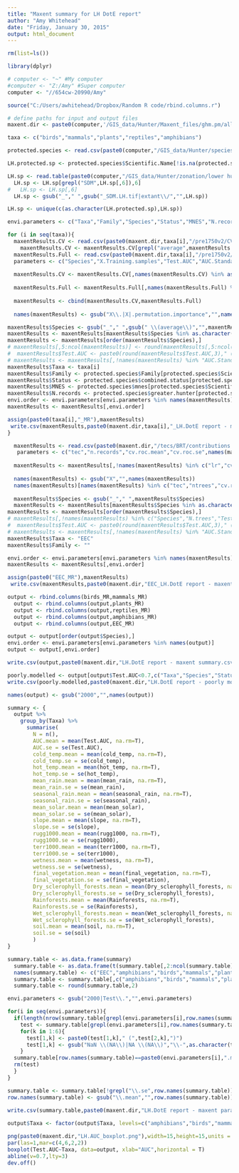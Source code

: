 ```yaml
---
title: "Maxent summary for LH DotE report"
author: "Amy Whitehead"
date: "Friday, January 30, 2015"
output: html_document
---
```


```r
rm(list=ls())

library(dplyr)

# computer <- "~" #My computer
#computer <- "Z:/Amy" #Super computer
computer <- "//654cw-20990/Amy"

source("C:/Users/awhitehead/Dropbox/Random R code/rbind.columns.r")

# define paths for input and output files
maxent.dir <- paste0(computer,'/GIS_data/Hunter/Maxent_files/ghm.pm/all_variables/output/')

taxa <- c("birds","mammals","plants","reptiles","amphibians")

protected.species <- read.csv(paste0(computer,"/GIS_data/Hunter/species point data/IBRA threatened species list.csv"))

LH.protected.sp <- protected.species$Scientific.Name[!is.na(protected.species$lower.hunter)]

LH.sp <- read.table(paste0(computer,"/GIS_data/Hunter/zonation/lower hunter/LH.extant.zonation.spp"),sep="\t")
  LH.sp <- LH.sp[grepl("SDM",LH.sp[,6]),6]
#   LH.sp <- LH.sp[,6]
  LH.sp <- gsub("_"," ",gsub("_SDM.LH.tif|extant\\/","",LH.sp))

LH.sp <- unique(c(as.character(LH.protected.sp),LH.sp))

```

```r
envi.parameters <- c("Taxa","Family","Species","Status","MNES","N.records","Training.samples","N.trees","Test.AUC","AUC.Standard.Deviation","cold_temp","hot_temp","mean_rain","seasonal_rain","mean_solar","slope","rugg1000","terr1000","wetness","final_vegetation","2000Dry_sclerophyll_forests","2000Rainforests","2000Wet_sclerophyll_forests","soil")

for (i in seq(taxa)){
  maxentResults.CV <- read.csv(paste0(maxent.dir,taxa[i],"/pre1750v2/CV/MaxentResults.csv"))
    maxentResults.CV <- maxentResults.CV[grepl("average",maxentResults.CV$Species),]
  maxentResults.Full <- read.csv(paste0(maxent.dir,taxa[i],"/pre1750v2/Full/MaxentResults.csv"))
  parameters <- c("Species","X.Training.samples","Test.AUC","AUC.Standard.Deviation",names(maxentResults.Full[grepl("permutation.importance",names(maxentResults.Full))]))
  
  maxentResults.CV <- maxentResults.CV[,names(maxentResults.CV) %in% as.character(parameters[1:4])]
  
  maxentResults.Full <- maxentResults.Full[,names(maxentResults.Full) %in% as.character(parameters[c(5:14)])]
  
  maxentResults <- cbind(maxentResults.CV,maxentResults.Full)
  
  names(maxentResults) <- gsub("X\\.|X|.permutation.importance","",names(maxentResults))

maxentResults$Species <- gsub("_"," ",gsub(" \\(average\\)","",maxentResults$Species))
maxentResults <- maxentResults[maxentResults$Species %in% as.character(LH.sp),]
maxentResults <- maxentResults[order(maxentResults$Species),]
# maxentResults[,5:ncol(maxentResults)] <- round(maxentResults[,5:ncol(maxentResults)],2)
#  maxentResults$Test.AUC <- paste0(round(maxentResults$Test.AUC,3)," (",round(maxentResults$AUC.Standard.Deviation,3),")")
# maxentResults <- maxentResults[,!names(maxentResults) %in% "AUC.Standard.Deviation"]
maxentResults$Taxa <- taxa[i]
maxentResults$Family <- protected.species$Family[protected.species$Scientific.Name %in% maxentResults$Species]
maxentResults$Status <- protected.species$combined.status[protected.species$Scientific.Name %in% maxentResults$Species]
maxentResults$MNES <- protected.species$mnes[protected.species$Scientific.Name %in% maxentResults$Species]
maxentResults$N.records <- protected.species$greater.hunter[protected.species$Scientific.Name %in% maxentResults$Species]
envi.order <- envi.parameters[envi.parameters %in% names(maxentResults)]  
maxentResults <- maxentResults[,envi.order]

assign(paste0(taxa[i],"_MR"),maxentResults)
 write.csv(maxentResults,paste0(maxent.dir,taxa[i],"_LH.DotE report - maxent summary.csv"),row.names=F) 
}

```


```r
  maxentResults <- read.csv(paste0(maxent.dir,"/tecs/BRT/contributions.csv"))
   parameters <- c("tec","n.records","cv.roc.mean","cv.roc.se",names(maxentResults[grepl("permutation.importance",names(maxentResults))]))
  
  maxentResults <- maxentResults[,!names(maxentResults) %in% c("lr","cv.correlation.mean","cv.correlation.se","cv.deviance.mean","cv.deviance.se")]
  
  names(maxentResults) <- gsub("X","",names(maxentResults))
  names(maxentResults)[names(maxentResults) %in% c("tec","ntrees","cv.roc.mean","cv.roc.se","n.records")] <- c("Species","N.trees","Test.AUC","AUC.Standard.Deviation","N.records")
  
  maxentResults$Species <- gsub("_"," ",maxentResults$Species)
  maxentResults <- maxentResults[maxentResults$Species %in% as.character(LH.sp),]
maxentResults <- maxentResults[order(maxentResults$Species),]
# maxentResults[,!names(maxentResults) %in% c("Species","N.trees","Test.AUC","AUC.Standard.Deviation","N.records")] <- round(maxentResults[,!names(maxentResults) %in% c("Species","N.trees","Test.AUC","AUC.Standard.Deviation","N.records")],2)
#  maxentResults$Test.AUC <- paste0(round(maxentResults$Test.AUC,3)," (",round(maxentResults$AUC.Standard.Deviation,3),")")
# maxentResults <- maxentResults[,!names(maxentResults) %in% "AUC.Standard.Deviation"]
maxentResults$Taxa <- "EEC"
maxentResults$Family <- ""

envi.order <- envi.parameters[envi.parameters %in% names(maxentResults)]  
maxentResults <- maxentResults[,envi.order]

assign(paste0("EEC_MR"),maxentResults)
 write.csv(maxentResults,paste0(maxent.dir,"EEC_LH.DotE report - maxent summary.csv"),row.names=F)  

```

```r
output <- rbind.columns(birds_MR,mammals_MR)
  output <- rbind.columns(output,plants_MR)
  output <- rbind.columns(output,reptiles_MR)
  output <- rbind.columns(output,amphibians_MR)
  output <- rbind.columns(output,EEC_MR)

output <- output[order(output$Species),]
envi.order <- envi.parameters[envi.parameters %in% names(output)] 
output <- output[,envi.order]

write.csv(output,paste0(maxent.dir,"LH.DotE report - maxent summary.csv"),row.names=F)

poorly.modelled <- output[output$Test.AUC<0.7,c("Taxa","Species","Status","MNES","N.records","Test.AUC","AUC.Standard.Deviation")]
write.csv(poorly.modelled,paste0(maxent.dir,"LH.DotE report - poorly modelled species.csv"),row.names=F)
```

```r
names(output) <- gsub("2000","",names(output))

summary <- {
  output %>%
    group_by(Taxa) %>%
      summarise(
        N = n(),
        AUC.mean = mean(Test.AUC, na.rm=T),
        AUC.se = se(Test.AUC),
        cold_temp.mean = mean(cold_temp, na.rm=T),
        cold_temp.se = se(cold_temp),
        hot_temp.mean = mean(hot_temp, na.rm=T),
        hot_temp.se = se(hot_temp),
        mean_rain.mean = mean(mean_rain, na.rm=T),
        mean_rain.se = se(mean_rain),
        seasonal_rain.mean = mean(seasonal_rain, na.rm=T),
        seasonal_rain.se = se(seasonal_rain),
        mean_solar.mean = mean(mean_solar),
        mean_solar.se = se(mean_solar),
        slope.mean = mean(slope, na.rm=T),
        slope.se = se(slope),
        rugg1000.mean = mean(rugg1000, na.rm=T),
        rugg1000.se = se(rugg1000),
        terr1000.mean = mean(terr1000, na.rm=T),
        terr1000.se = se(terr1000),
        wetness.mean = mean(wetness, na.rm=T),
        wetness.se = se(wetness),
        final_vegetation.mean = mean(final_vegetation, na.rm=T),
        final_vegetation.se = se(final_vegetation),
        Dry_sclerophyll_forests.mean = mean(Dry_sclerophyll_forests, na.rm=T),
        Dry_sclerophyll_forests.se = se(Dry_sclerophyll_forests),
        Rainforests.mean = mean(Rainforests, na.rm=T),
        Rainforests.se = se(Rainforests),
        Wet_sclerophyll_forests.mean = mean(Wet_sclerophyll_forests, na.rm=T),
        Wet_sclerophyll_forests.se = se(Wet_sclerophyll_forests),
        soil.mean = mean(soil, na.rm=T),
        soil.se = se(soil)
        )
}

summary.table <- as.data.frame(summary)
  summary.table <- as.data.frame(t(summary.table[,2:ncol(summary.table)]))
  names(summary.table) <- c("EEC","amphibians","birds","mammals","plants","reptiles")
  summary.table <- summary.table[,c("amphibians","birds","mammals","plants","reptiles","EEC")]
  summary.table <- round(summary.table,2)

envi.parameters <- gsub("2000|Test\\.","",envi.parameters)

for(i in seq(envi.parameters)){
  if(length(nrow(summary.table[grepl(envi.parameters[i],row.names(summary.table)),])==2)){
    test <- summary.table[grepl(envi.parameters[i],row.names(summary.table)),]
    for(k in 1:6){
      test[1,k] <- paste0(test[1,k]," (",test[2,k],")")
      test[1,k] <- gsub("NaN \\(NA\\)|NA \\(NA\\)","\\-",as.character(test[1,k]))
    }
  summary.table[row.names(summary.table)==paste0(envi.parameters[i],".mean"),] <- test[1,]
  rm(test)
  }
}

summary.table <- summary.table[!grepl("\\.se",row.names(summary.table)),]
row.names(summary.table) <- gsub("\\.mean","",row.names(summary.table))
  
write.csv(summary.table,paste0(maxent.dir,"LH.DotE report - maxent parameter summary.csv"),row.names=T)

```


```r

output$Taxa <- factor(output$Taxa, levels=c("amphibians","birds","mammals","plants","reptiles","EEC"))

png(paste0(maxent.dir,"LH.AUC_boxplot.png"),width=15,height=15,units = "cm",pointsize=12,bg="transparent",res=300)
par(las=1,mar=c(4,6,2,2))
boxplot(Test.AUC~Taxa, data=output, xlab="AUC",horizontal = T)
abline(v=0.7,lty=3)
dev.off()


```
